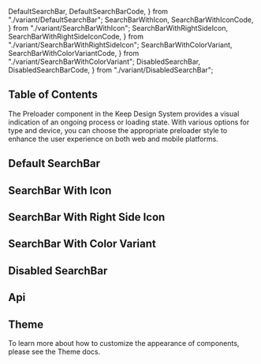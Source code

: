   DefaultSearchBar,
  DefaultSearchBarCode,
} from "./variant/DefaultSearchBar";
  SearchBarWithIcon,
  SearchBarWithIconCode,
} from "./variant/SearchBarWithIcon";
  SearchBarWithRightSideIcon,
  SearchBarWithRightSideIconCode,
} from "./variant/SearchBarWithRightSideIcon";
  SearchBarWithColorVariant,
  SearchBarWithColorVariantCode,
} from "./variant/SearchBarWithColorVariant";
  DisabledSearchBar,
  DisabledSearchBarCode,
} from "./variant/DisabledSearchBar";


## Table of Contents

The Preloader component in the Keep Design System provides a visual indication of an ongoing process or loading state. With various options for type and device, you can choose the appropriate preloader style to enhance the user experience on both web and mobile platforms.

## Default SearchBar

<CodePreview code={DefaultSearchBarCode}>
  <DefaultSearchBar />
</CodePreview>

## SearchBar With Icon

<CodePreview code={SearchBarWithIconCode}>
  <SearchBarWithIcon />
</CodePreview>

## SearchBar With Right Side Icon

<CodePreview code={SearchBarWithRightSideIconCode}>
  <SearchBarWithRightSideIcon />
</CodePreview>

## SearchBar With Color Variant

<CodePreview code={SearchBarWithColorVariantCode}>
  <SearchBarWithColorVariant />
</CodePreview>

## Disabled SearchBar

<CodePreview code={DisabledSearchBarCode}>
  <DisabledSearchBar />
</CodePreview>

## Api

<ComponentApi data={searchBarApiData} />

## Theme

To learn more about how to customize the appearance of components, please see the Theme docs.

<CssThemePreview code={useTheme().theme.formControls.textInput} />
